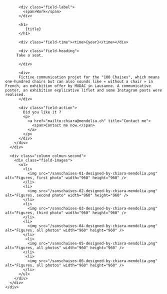 

<Layout class="work" title={title}>
  <main class="region-content work">
    <div class="region">
      <div class="column column-first">
        <div class="field-body">

          <div class="field-label">
            <span>Work</span>
          </div>

          <h1>
             {title}
          </h1>

          <div class="field-time"><time>{year}</time></div>

          <div class="field-heading">
         Take a seat.

          </div>

          <div>
          Fictive communication projet for the "100 Chaises", which means one-hundred chairs but can also sounds like « without a chair » in French, an exhibition offer by MUDAC in Lausanne. A communicative poster, an exhibition explicative liflet and some Instagram posts were realised.
          </div>

          <div class="field-action">
            Did you like it ?
            <p>
              <a href="mailto:chiara@mendolia.ch" title="Contact me">
                <span>Contact me now.</span>
              </a>
            </p>
          </div>
        </div>
      </div>

      <div class="column colmun-second">
        <div class="field-images">
          <ul>
            <li>
              <img src="/sanschaises-01-designed-by-chiara-mendolia.png" alt="Figures, first photo" width="960" height="960" />
            </li>
            <li>
              <img src="/sanschaises-02-designed-by-chiara-mendolia.png" alt="Figures, second photo" width="960" height="960" />
            </li>
            <li>
              <img src="/sanschaises-03-designed-by-chiara-mendolia.png" alt="Figures, third photo" width="960" height="960" />
            </li>
            <li>
              <img src="/sanschaises-04-designed-by-chiara-mendolia.png" alt="Figures, all photos" width="960" height="960" />
            </li>
             <li>
              <img src="/sanschaises-05-designed-by-chiara-mendolia.png" alt="Figures, all photos" width="960" height="960" />
            </li>
             <li>
              <img src="/sanschaises-06-designed-by-chiara-mendolia.png" alt="Figures, all photos" width="960" height="960" />
            </li>
          </ul>
        </div>
      </div>
    </div>

  </main>
</Layout>
